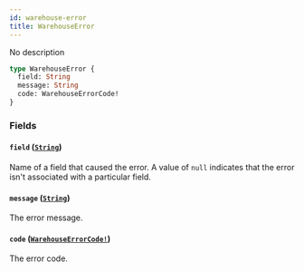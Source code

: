 ```yaml
---
id: warehouse-error
title: WarehouseError
---
```


No description

```graphql
type WarehouseError {
  field: String
  message: String
  code: WarehouseErrorCode!
}
```

### Fields

#### `field` ([`String`](/developer/api-reference/scalars/string.mdx))

Name of a field that caused the error. A value of `null` indicates that the error isn't associated with a particular field.

#### `message` ([`String`](/developer/api-reference/scalars/string.mdx))

The error message.

#### `code` ([`WarehouseErrorCode!`](/developer/api-reference/enums/warehouse-error-code.mdx))

The error code.
